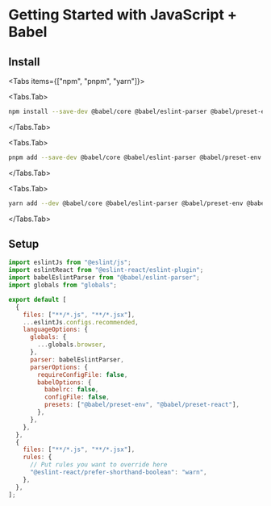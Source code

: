 
# Getting Started with JavaScript + Babel

## Install

<Tabs items={["npm", "pnpm", "yarn"]}>

<Tabs.Tab>

```sh copy filename="Terminal"
npm install --save-dev @babel/core @babel/eslint-parser @babel/preset-env @babel/preset-react @eslint-react/eslint-plugin
```

</Tabs.Tab>

<Tabs.Tab>

```sh copy filename="Terminal"
pnpm add --save-dev @babel/core @babel/eslint-parser @babel/preset-env @babel/preset-react @eslint-react/eslint-plugin
```

</Tabs.Tab>

<Tabs.Tab>

```sh copy filename="Terminal"
yarn add --dev @babel/core @babel/eslint-parser @babel/preset-env @babel/preset-react @eslint-react/eslint-plugin
```

</Tabs.Tab>

</Tabs>

## Setup

```js filename="eslint.config.js"
import eslintJs from "@eslint/js";
import eslintReact from "@eslint-react/eslint-plugin";
import babelEslintParser from "@babel/eslint-parser";
import globals from "globals";

export default [
  {
    files: ["**/*.js", "**/*.jsx"],
    ...eslintJs.configs.recommended,
    languageOptions: {
      globals: {
        ...globals.browser,
      },
      parser: babelEslintParser,
      parserOptions: {
        requireConfigFile: false,
        babelOptions: {
          babelrc: false,
          configFile: false,
          presets: ["@babel/preset-env", "@babel/preset-react"],
        },
      },
    },
  },
  {
    files: ["**/*.js", "**/*.jsx"],
    rules: {
      // Put rules you want to override here
      "@eslint-react/prefer-shorthand-boolean": "warn",
    },
  },
];
```
